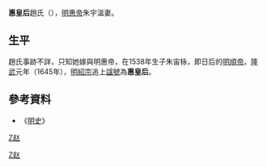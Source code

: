 '''惠皇后'''趙氏（{{bd|？||？|catIdx=Zhao,赵}}），[[朱宇溫|明惠帝]]朱宇溫妻。

== 生平 ==

趙氏事跡不詳，只知她嫁與明惠帝，在1538年生子朱宙栐，即日后的[[明順帝|明順帝]]。[[隆武|隆武]]元年（1645年），[[明紹宗|明紹宗]]追上[[諡號|諡號]]為'''惠皇后'''。

==參考資料==
*《[[明史|明史]]》

{{模板:明朝皇后}}

[[category:明朝王妃|Z赵]]
[[Category:明朝追封皇后|Z赵]]